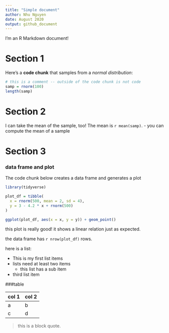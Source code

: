 ```yaml
---
title: "Simple document"
author: Nhu Nguyen
date: August 2020
output: github_document
---
```


I'm an R Markdown document! 

# Section 1

Here's a **code chunk** that samples from 
a _normal distribution_:

```r
# this is a comment -- outside of the code chunk is not code
samp = rnorm(100)
length(samp)
```

# Section 2

I can take the mean of the sample, too!
The mean is `r mean(samp)`.
  - you can compute the mean of a sample 

# Section 3

### data frame and plot 

The code chunk below creates a data frame and generates a plot 
```r
library(tidyverse)

plot_df = tibble(
  x = rnorm(500, mean = 2, sd = 4),
  y = 3 - 4.2 * x + rnorm(500)
)

ggplot(plot_df, aes(x = x, y = y)) + geom_point()
```
this plot is really good! it shows a linear relation just as expected. 

the data frame has `r nrow(plot_df)` rows. 

here is a list: 

* This is my first list items
* lists need at least two items
  * this list has a sub item 
* third list item 

###table 

col 1 | col 2
----- | ------
a     | b
c     | d

> this is a block quote. 